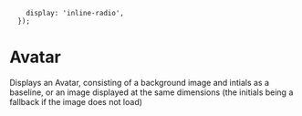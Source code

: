 

        display: 'inline-radio',
      });

<Meta title="Media|Avatar" decorators={[withKnobs]} component={Avatar} />

# Avatar

Displays an Avatar, consisting of a background image and intials as a baseline, or
an image displayed at the same dimensions (the initials being a fallback if the image does not load)


<Story name="Knobs">
  <Avatar
    bgColor={options('bgColor', arrayToOptions(VALID_BG_COLORS), undefined, {
      display: 'inline-radio',
    })}
    size={options('size', arrayToOptions(['s', 'm']), undefined, {
      display: 'inline-radio',
    })}
    name={text('name', 'Samuel Jackson')}
    imgUrl={text('imgUrl', undefined)}
  />
</Story>

<Preview>
  <Story name="Variations">
    <div className="display--inlineFlex margin--all" style={{ flexWrap: 'wrap' }}>
      <div className="margin--right--half margin--bottom--half">
        <Avatar name="Lorem Ipsum" />
      </div>
      <div className="margin--right--half margin--bottom--half">
        <Avatar name="Dolor Sit" imgUrl="https://placeimg.com/80/81/animals" />
      </div>
      <div className="margin--right--half margin--bottom--half">
        <Avatar name="Amet" bgColor="aqua" />
      </div>
      <div className="margin--right--half margin--bottom--half">
        <Avatar name="Ipsum Dolor" bgColor="red" size="s" />
      </div>
      <div className="margin--right--half margin--bottom--half">
        <Avatar
          name="Lorem"
          bgColor="red"
          size="s"
          imgUrl="https://placeimg.com/81/80/animals"
        />
      </div>
      <div className="margin--right--half margin--bottom--half">
        <Avatar name="Lorem Ipsum Dolor Sit Amet" bgColor="navy" size="s" />
      </div>
      <br />
    </div>
  </Story>
</Preview>